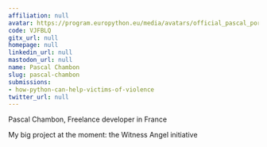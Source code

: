 ```yaml
---
affiliation: null
avatar: https://program.europython.eu/media/avatars/official_pascal_portrait_small_2IhamOU.jpg
code: VJFBLQ
gitx_url: null
homepage: null
linkedin_url: null
mastodon_url: null
name: Pascal Chambon
slug: pascal-chambon
submissions:
- how-python-can-help-victims-of-violence
twitter_url: null
---
```


Pascal Chambon, Freelance developer in France

My big project at the moment: the Witness Angel initiative